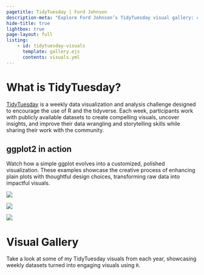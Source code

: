 ```yaml
---
pagetitle: TidyTuesday | Ford Johnson
description-meta: "Explore Ford Johnson’s TidyTuesday visual gallery: creative visualizations from weekly data challenges."
hide-title: true
lightbox: true
page-layout: full
listing: 
    - id: tidytuesday-visuals
      template: gallery.ejs
      contents: visuals.yml
---
```


# What is TidyTuesday?

[TidyTuesday](https://tidytues.day/) is a weekly data visualization and analysis challenge designed to encourage the use of R and the tidyverse. Each week, participants work with publicly available datasets to create compelling visuals, uncover insights, and improve their data wrangling and storytelling skills while sharing their work with the community.

## ggplot2 in action

Watch how a simple ggplot evolves into a customized, polished visualization. These examples showcase the creative process of enhancing plain plots with thoughtful design choices, transforming raw data into impactful visuals.

:::{.photo-grid}

![](https://raw.githubusercontent.com/bradfordjohnson/tidytuesday/refs/heads/main/tidytuesday/2023/2023-02-28/african-languages.gif){group="example"}

![](https://raw.githubusercontent.com/bradfordjohnson/tidytuesday/refs/heads/main/tidytuesday/2023/2023-04-04/soccer.gif){group="example"}

![](https://raw.githubusercontent.com/bradfordjohnson/tidytuesday/refs/heads/main/tidytuesday/2023/2023-04-11/eggs1.gif){group="example"}

:::

# Visual Gallery

Take a look at some of my TidyTuesday visuals from each year, showcasing weekly datasets turned into engaging visuals using `R`.

:::{#tidytuesday-visuals}
:::
